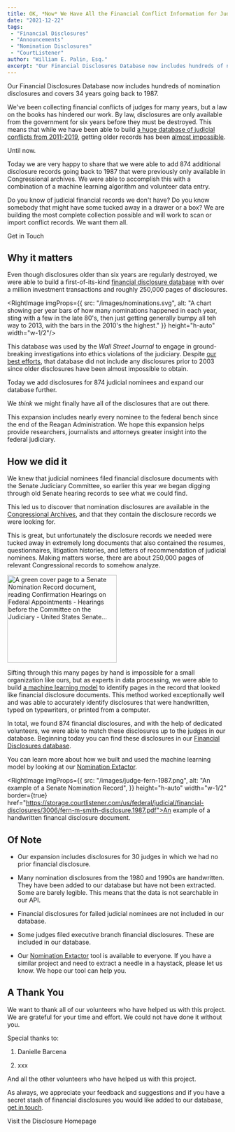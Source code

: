 ```yaml
---
title: OK, *Now* We Have All the Financial Conflict Information for Judges, Right?
date: "2021-12-22"
tags:
 - "Financial Disclosures"
 - "Announcements"
 - "Nomination Disclosures"
 - "CourtListener"
author: "William E. Palin, Esq."
excerpt: "Our Financial Disclosures Database now includes hundreds of nomination disclosures and covers 34 years going back to 1987."
---
```


<p className="lead">Our Financial Disclosures Database now includes hundreds of nomination disclosures and covers 34 years going back to 1987.</p>

We've been collecting financial conflicts of judges for many years, but a law on the books has hindered our work. By law, disclosures are only available from the government for six years before they must be destroyed. This means that while we have been able to build [a huge database of judicial conflicts from 2011-2019][fd-home], getting older records has been [almost impossible][apbnews].

[apbnews]: https://twitter.com/FreeLawProject/status/1093612415185350656


Until now.

Today we are very happy to share that we were able to add 874 additional disclosure records going back to 1987 that were previously only available in Congressional archives. We were able to accomplish this with a combination of a machine learning algorithm and volunteer data entry.

<AlertBox><p>Do you know of judicial financial records we don't have? Do you know somebody that might have some tucked away in a drawer or a box? We are building the most complete collection possible and will work to scan or import conflict records. We want them all.</p>
  <p><PurpleButton href="/contact/" size="sm">Get in Touch</PurpleButton></p>
</AlertBox>


## Why it matters

Even though disclosures older than six years are regularly destroyed, we were able to build a first-of-its-kind [financial disclosure database][fd-home] with over a million investment transactions and roughly 250,000 pages of disclosures.

<RightImage imgProps={{
  src: "/images/nominations.svg",
  alt: "A chart showing per year bars of how many nominations happened in each year, sting with a few in the late 80's, then just getting generally bumpy all teh way to 2013, with the bars in the 2010's the highest."
}} height="h-auto" width="w-1/2"/>

This database was used by the <em>Wall Street Journal</em> to engage in ground-breaking investigations into ethics violations of the judiciary. Despite [our best efforts][h2o], that database did not include any disclosures prior to 2003 since older disclosures have been almost impossible to obtain.

[h2o]: https://twitter.com/FreeLawProject/status/1093612415185350656

Today we add disclosures for 874 judicial nominees and expand our database further.

We *think* we might finally have all of the disclosures that are out there.

This expansion includes nearly every nominee to the federal bench since the end of the Reagan Administration. We hope this expansion helps provide researchers, journalists and attorneys greater insight into the federal judiciary.


## How we did it

We knew that judicial nominees filed financial disclosure documents with the Senate Judiciary Committee, so earlier this year we began digging through old Senate hearing records to see what we could find.

This led us to discover that nomination disclosures are available in the <a href="https://www.govinfo.gov/app/collection/chrg/115/senate/Committee%20on%20the%20Judiciary">Congressional Archives</a>, and that they contain the disclosure records we were looking for.

This is great, but unfortunately the disclosure records we needed were tucked away in extremely long documents that also contained the resumes, questionnaires, litigation histories, and letters of recommendation of judicial nominees. Making matters worse, there are about 250,000 pages of relevant Congressional records to somehow analyze.

<div className="left-image">
    <img src="/images/senate-records.png"
         alt="A green cover page to a Senate Nomination Record document, reading Confirmation Hearings on Federal Appointments - Hearings before the Committee on the Judiciary - United States Senate..."
         height="200"
         width="250"
         className="img-responsive"/>
</div>

Sifting through this many pages by hand is impossible for a small organization like ours, but as experts in data processing, we were able to build <a href="https://github.com/freelawproject/nomination-extractor">a machine learning model</a> to identify pages in the record that looked like financial disclosure documents. This method worked exceptionally well and was able to accurately identify disclosures that were handwritten, typed on typewriters, or printed from a computer.

In total, we found 874 financial disclosures, and with the help of dedicated volunteers, we were able to match these disclosures up to the judges in our database. Beginning today you can find these disclosures in our <a href="https://www.courtlistener.com/financial-disclosures/">Financial Disclosures database</a>.

You can learn more about how we built and used the machine learning model by looking at our <a href="https://github.com/freelawproject/nomination-extractor">Nomination Extactor</a>.

<RightImage imgProps={{
  src: "/images/judge-fern-1987.png",
  alt: "An example of a Senate Nomination Record",
}} height="h-auto" width="w-1/2" border={true} href="https://storage.courtlistener.com/us/federal/judicial/financial-disclosures/3006/fern-m-smith-disclosure.1987.pdf">An example of a handwritten financal disclosure document.</RightImage>


## Of Note

- Our expansion includes disclosures for 30 judges in which we had no prior financial disclosure.

- Many nomination disclosures from the 1980 and 1990s are handwritten. They have been added to our database but have not been extracted. Some are barely legible. This means that the data is not searchable in our API.

- Financial disclosures for failed judicial nominees are not included in our database.

- Some judges filed executive branch financial disclosures. These are included in our database.

- Our <a href="https://github.com/freelawproject/nomination-extractor">Nomination Extactor</a> tool is available to
   everyone. If you have a similar project and need to extract a needle in a haystack, please let us know.
   We hope our tool can help you.

## A Thank You

We want to thank all of our volunteers who have helped us with this project.  We are grateful for your time and effort.
We could not have done it without you.

Special thanks to:

1. Danielle Barcena

2. xxx

And all the other volunteers who have helped us with this project.

As always, we appreciate your feedback and suggestions and if you have a secret stash of financial disclosures you would
like added to our database, [get in touch][c].

<p><PurpleButton href="https://www.courtlistener.com/financial-disclosures/" size="lg">Visit the Disclosure Homepage</PurpleButton></p>

[fd-home]: https://www.courtlistener.com/financial-disclosures/
[c]: /contact/